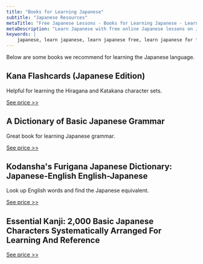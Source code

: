 ```yaml
---
title: "Books for Learning Japanese"
subtitle: "Japanese Resources"
metaTitle: "Free Japanese Lessons - Books for Learning Japanese - Learn to speak the Japanese language online for free!"
metaDescription: "Learn Japanese with free online Japanese lessons on Japanese grammar, Japanese verb conjugation, and Japanese sentence structure"
keywords: |
    japanese, learn japanese, learn japanese free, learn japanese for free, learning japanese, learning japanese language, japanese learn, japanese learning, japanese language, japanese language learning, learn japanese language, japanese lesson, japanese lessons, free japanese lessons, online japanese, japanese online, learn japanese online, learn japanese online free, learning japanese online, online japanese lesson, online japanese lessons, japanese tutorial, japanese course, japanese language course, language course, japanese alphabet, japanese alphabets, japanese letters, japanese hiragana, hiragana alphabet, hiragana, japanese katakana, katakana alphabet, katakana, japanese kanji, kanji, speak japanese, learn to speak japanese, how to speak japanese, how to learn japanese, learn how to speak japanese, how to speak read and write japanese, learn how to speak read and write japanese, learn japanese with free japanese lessons, learn japanese with freejapaneselessons.com, what is my name in japanese, japanese words, basic japanese words, japan language, japan alphabet, hiragana chart, katakana chart, japanese characters, names in japanese, hiragana sentence, learn hiragana, japanese classes, japanese alphabet with english letters, japanese beginner, introducing yourself in japanese, common japanese words, hiragana characters, katakana characters
---
```


Below are some books we recommend for learning the Japanese language.

## Kana Flashcards (Japanese Edition)

Helpful for learning the Hiragana and Katakana character sets.

[See price >>](https://amzn.to/3pHqmIe)

## A Dictionary of Basic Japanese Grammar

Great book for learning Japanese grammar.

[See price >>](https://amzn.to/2IPrVDk)

## Kodansha's Furigana Japanese Dictionary: Japanese-English English-Japanese

Look up English words and find the Japanese equivalent.

[See price >>](https://amzn.to/3kL1uLR)

## Essential Kanji: 2,000 Basic Japanese Characters Systematically Arranged For Learning And Reference

[See price >>](https://amzn.to/2ITafqe)